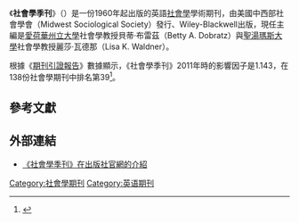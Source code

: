 {{Infobox journal
| title = 社會學季刊<br>The Sociological Quarterly
| cover = 
| editor = 貝蒂·布雷茲<br>麗莎·瓦德那
| discipline = [[社會學|社會學]]
| language = 英語
| former_names = 
| abbreviation = 
| publisher = 美國中西部社會學會發行、Wiley-Blackwell出版
| country = 
| frequency = 季刊
| history = 1960年－現在
| openaccess = 
| license = 
| impact = 1.143
| impact-year = 2011
| website = http://onlinelibrary.wiley.com/journal/10.1111/%28ISSN%291533-8525
| link1 = http://onlinelibrary.wiley.com/journal/10.1111/%28ISSN%291533-8525/currentissue
| link1-name = 線上閱讀
| link2 = http://onlinelibrary.wiley.com/journal/10.1111/%28ISSN%291533-8525/issues
| link2-name = 線上閱讀
| JSTOR = 
| OCLC = 
| LCCN = 
| CODEN = 
| ISSN = 
| eISSN = 1533-8525
}}
《'''社會學季刊'''》（''{{lang|en|The Sociological Quarterly}}''）是一份1960年起出版的英語[[社會學|社會學]]學術期刊，由美國中西部社會學會（Midwest Sociological Society）發行、Wiley-Blackwell出版，現任主編是[[愛荷華州立大學|愛荷華州立大學]]社會學教授貝蒂·布雷茲（Betty A. Dobratz）與[[聖湯瑪斯大學|聖湯瑪斯大學]]社會學教授麗莎·瓦德那（Lisa K. Waldner）。

根據《[[期刊引證報告|期刊引證報告]]》數據顯示，《社會學季刊》2011年時的影響因子是1.143，在138份社會學期刊中排名第39<ref>{{cite book |year=2012 |chapter=Journals Ranked by Impact: Sociology |title=2011 Journal Citation Reports |publisher=[[湯森路透|Thomson Reuters]] |edition=Social Sciences |accessdate=2013-05-23 |language=en|work=Web of Science |postscript=.}}</ref>。

== 參考文獻 ==
{{reflist}}

== 外部連結 ==
* [http://onlinelibrary.wiley.com/journal/10.1111/%28ISSN%291533-8525 《社會學季刊》在出版社官網的介紹] {{Wayback|url=http://onlinelibrary.wiley.com/journal/10.1111/%28ISSN%291533-8525 |date=20130628104926 }} {{en}}
{{sociology-stub}}
[[Category:社會學期刊|Category:社會學期刊]]
[[Category:英语期刊|Category:英语期刊]]